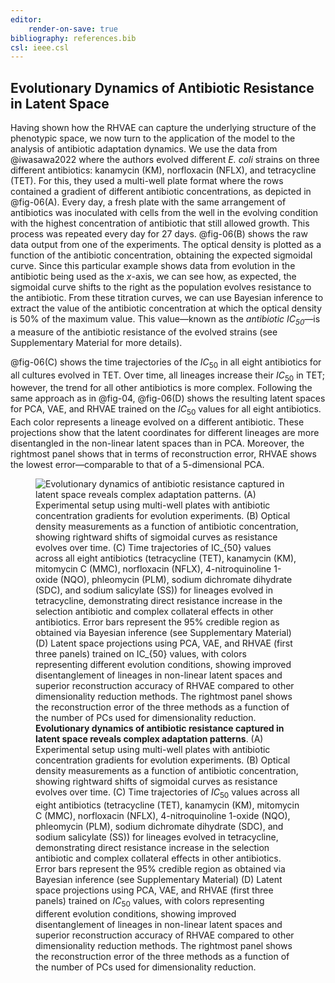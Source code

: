 ```yaml
---
editor:
    render-on-save: true
bibliography: references.bib
csl: ieee.csl
---
```


## Evolutionary Dynamics of Antibiotic Resistance in Latent Space

Having shown how the RHVAE can capture the underlying structure of the
phenotypic space, we now turn to the application of the model to the analysis of
antibiotic adaptation dynamics. We use the data from @iwasawa2022 where the
authors evolved different *E. coli* strains on three different antibiotics:
kanamycin (KM), norfloxacin (NFLX), and tetracycline (TET). For this, they used
a multi-well plate format where the rows contained a gradient of different
antibiotic concentrations, as depicted in @fig-06(A). Every day, a fresh plate
with the same arrangement of antibiotics was inoculated with cells from the well
in the evolving condition with the highest concentration of antibiotic that
still allowed growth. This process was repeated every day for 27 days.
@fig-06(B) shows the raw data output from one of the experiments. The optical
density is plotted as a function of the antibiotic concentration, obtaining the
expected sigmoidal curve. Since this particular example shows data from
evolution in the antibiotic being used as the $x$-axis, we can see how, as
expected, the sigmoidal curve shifts to the right as the population evolves
resistance to the antibiotic. From these titration curves, we can use Bayesian
inference to extract the value of the antibiotic concentration at which the
optical density is 50% of the maximum value. This value---known as the
*antibiotic $IC_{50}$*---is a measure of the antibiotic resistance of the
evolved strains (see Supplementary Material for more details).

@fig-06(C) shows the time trajectories of the $IC_{50}$ in all eight antibiotics
for all cultures evolved in TET. Over time, all lineages increase their
$IC_{50}$ in TET; however, the trend for all other antibiotics is more complex.
Following the same approach as in @fig-04, @fig-06(D) shows the resulting latent
spaces for PCA, VAE, and RHVAE trained on the $IC_{50}$ values for all eight
antibiotics. Each color represents a lineage evolved on a different antibiotic.
These projections show that the latent coordinates for different lineages are
more disentangled in the non-linear latent spaces than in PCA. Moreover, the
rightmost panel shows that in terms of reconstruction error, RHVAE shows the
lowest error---comparable to that of a 5-dimensional PCA.

![**Evolutionary dynamics of antibiotic resistance captured in latent space
reveals complex adaptation patterns**. (A) Experimental setup using multi-well
plates with antibiotic concentration gradients for evolution experiments. (B)
Optical density measurements as a function of antibiotic concentration, showing
rightward shifts of sigmoidal curves as resistance evolves over time. (C) Time
trajectories of $IC_{50}$ values across all eight antibiotics (tetracycline
(TET), kanamycin (KM), mitomycin C (MMC), norfloxacin (NFLX), 4-nitroquinoline
1-oxide (NQO), phleomycin (PLM), sodium dichromate dihydrate (SDC), and sodium
salicylate (SS)) for lineages evolved in tetracycline, demonstrating direct
resistance increase in the selection antibiotic and complex collateral effects
in other antibiotics. Error bars represent the 95% credible region as obtained
via Bayesian inference (see Supplementary Material) (D) Latent space projections
using PCA, VAE, and RHVAE (first three panels) trained on $IC_{50}$ values, with
colors representing different evolution conditions, showing improved
disentanglement of lineages in non-linear latent spaces and superior
reconstruction accuracy of RHVAE compared to other dimensionality reduction
methods. The rightmost panel shows the reconstruction error of the three methods
as a function of the number of PCs used for dimensionality
reduction.](./fig/main/fig06_v02_compiled){#fig-06}